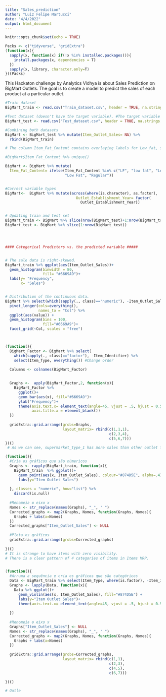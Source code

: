 ```yaml
---
title: "Sales_prediction"
author: "Luiz Felipe Martucci"
date: "4/4/2022"
output: html_document
---
```


```r
knitr::opts_chunk$set(echo = TRUE)
```

```r

Packs <- c("tidyverse", "gridExtra")
(function(x){
  sapply(x, function(x) if(!x %in% installed.packages()){
    install.packages(x, dependencies = T)
  })
  sapply(x, library, character.only=T)
})(Packs)
```

This Hackaton challenge by Analytics Vidhya is about Sales Prediction on BigMart Outlets. The goal is to create a model to predict the sales of each product at a particular outlet.

```r

#Train dataset
BigMart_train <- read.csv("Train_dataset.csv", header = TRUE, na.strings = c("", "NA"))

#Test dataset (doesn't have the target variable). #The target variable (y) is the Item_Outlet_Sales. 
BigMart_test <- read.csv("Test_dataset.csv", header = TRUE, na.strings = c("", "NA"))

#Combining both datasets
BigMart <- BigMart_test %>% mutate(Item_Outlet_Sales= NA) %>% 
  rbind(BigMart_train)


```

```r
# The column Item_Fat_Content contains overlaying labels for Low_fat, such as LF, Low fat, and Low fat. The same thing happens to Regular, which has Reg and Regular. Therefore this needs to be corrected

#BigMart$Item_Fat_Content %>% unique()

BigMart <- BigMart %>% mutate(
  Item_Fat_Content= ifelse(Item_Fat_Content %in% c("LF", "low fat", "Low fat"),
                           "Low Fat", "Regular"))


#Correct variable types
BigMart<-  BigMart %>% mutate(across(where(is.character), as.factor),
                                Outlet_Establishment_Year= factor(
                                  Outlet_Establishment_Year))


# Updating train and test set
BigMart_train <- BigMart %>% slice(nrow(BigMart_test)+1:nrow(BigMart_train))
BigMart_test <- BigMart %>% slice(1:nrow(BigMart_test))




#### Categorical Predictors vs. the predicted variable #####



```

```r

# The sale data is right-skewed.
BigMart_train %>% ggplot(aes(Item_Outlet_Sales))+
  geom_histogram(binwidth = 80,
                 fill= "#6669A9")+
  labs(y= "Frequency",
       x= "Sales")


# Distribution of the continuous data.
BigMart %>% select(which(sapply(., class)=="numeric"), -Item_Outlet_Sales) %>% 
  pivot_longer(cols=everything(),
               names_to = "Col") %>% 
  ggplot(aes(value)) +
  geom_histogram(bins = 100,
                 fill="#6669A9")+
  facet_grid(~Col, scales = "free")




```

```r

(function(){
  BigMart_Factor <- BigMart %>% select(
    which(sapply(., class)=="factor"), -Item_Identifier) %>% 
    select(Item_Type, everything()) #Change order
  
  Columns <- colnames(BigMart_Factor)
  

  Graphs <-  apply(BigMart_Factor,2, function(x){
    BigMart_Factor %>% 
      ggplot()+
      geom_bar(aes(x), fill="#6669A9")+
      ylab("Frequency")+
      theme(axis.text.x= element_text(angle=45, vjust = .5, hjust = 0.5),
            axis.title.x = element_blank())
  })
 
  gridExtra::grid.arrange(grobs=Graphs,
                          layout_matrix= rbind(c(1,1,1),
                                               c(2,3,4),
                                               c(5,6,7)))
})()
 # As we can see, supermarket_type_1 has more sales than other outlet types. Furthermore, and regular food sells more than low-fat food. 


```

```r

(function(){
  #Cria os gráficos que são númericos
  Graphs <- rapply(BigMart_train, function(x){
    BigMart_train  %>% ggplot()+
      geom_point(aes(x, Item_Outlet_Sales), colour="#874D5E", alpha=.4) +
      labs(y="Item Outlet Sales")
    
  }, classes = "numeric", how="list") %>% 
    discard(is.null)
  
  #Renomeia o eixo x
  Nomes <- str_replace(names(Graphs), "_", " ")
  Corrected_graphs <- map2(Graphs, Nomes, function(Graphs, Nomes){
    Graphs + labs(x=Nomes)
  })
  Corrected_graphs["Item_Outlet_Sales"] <- NULL
  
  #Plota os gráficos
  gridExtra::grid.arrange(grobs=Corrected_graphs)
  
})()
# It is strange to have items with zero visibility.
# There is a clear pattern of 4 categories of items in Items MRP.



```

```r


(function(){
  #Arruma a sequência e cria os gráficos que são categóricos 
  Data <- BigMart_train %>% select(Item_Type, where(is.factor), -Item_Identifier, Item_Outlet_Sales)
  Graphs <- lapply(Data, function(x){
    Data %>% ggplot()+
      geom_violin(aes(x, Item_Outlet_Sales), fill="#874D5E") +
      labs(y="Item Outlet Sales")+
      theme(axis.text.x= element_text(angle=45, vjust = .5, hjust = 0.5))
    
  })
  
  #Renomeia o eixo x
  Graphs["Item_Outlet_Sales"] <- NULL
  Nomes <- str_replace(names(Graphs), "_", " ")
  Corrected_graphs <- map2(Graphs, Nomes, function(Graphs, Nomes){
    Graphs + labs(x=Nomes)
  })
  
  gridExtra::grid.arrange(grobs=Corrected_graphs,
                          layout_matrix= rbind(c(1,1),
                                               c(2,3),
                                               c(4,5),
                                               c(6,7)))

})()

# Outle


```
